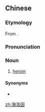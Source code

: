 ==Chinese==
{{zh-forms|gloss=-}}

===Etymology===
From {{etyl|en|zh}} {{m|en|heroin}}.

===Pronunciation===
{{zh-pron
|m=hǎiluòyīn
|c=hoi2 lok6 jan1
|mn=hái-lo̍k-in
|cat=n
}}

===Noun===
{{zh-noun}}

# [[heroin]] {{gloss|powerful and addictive drug}}

====Synonyms====
* {{zh-l|海洛英}}

{{zh-cat|Drugs}}

[[zh:海洛因]]